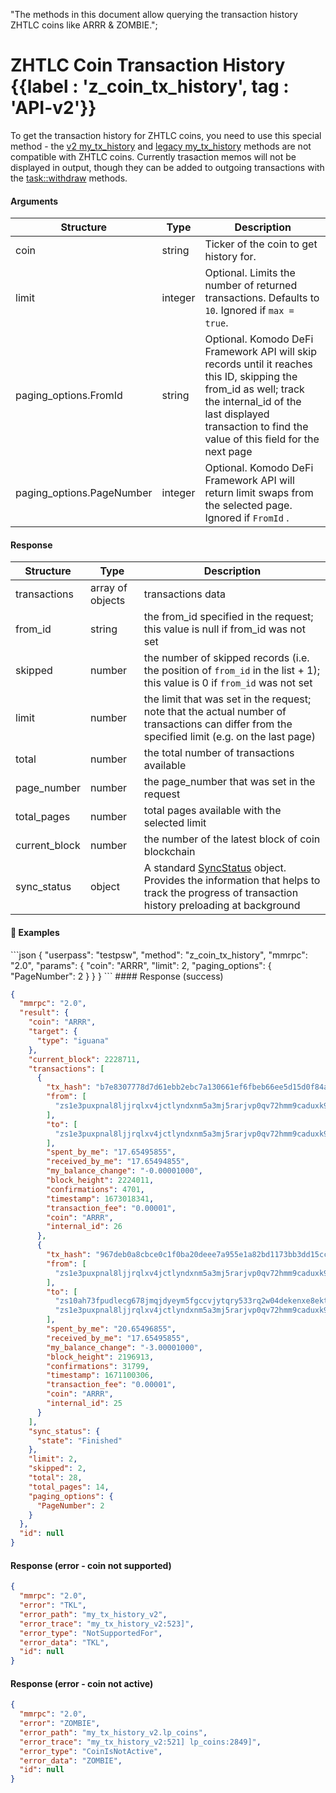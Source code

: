   "The methods in this document allow querying the transaction history ZHTLC coins like ARRR & ZOMBIE.";

# ZHTLC Coin Transaction History {{label : 'z_coin_tx_history', tag : 'API-v2'}}

To get the transaction history for ZHTLC coins, you need to use this special method - the [v2 my\_tx\_history](/komodo-defi-framework/api/v20/my_tx_history/) and [legacy my\_tx\_history](/komodo-defi-framework/api/legacy/my_tx_history/) methods are not compatible with ZHTLC coins. Currently trasaction memos will not be displayed in output, though they can be added to outgoing transactions with the [task::withdraw](/komodo-defi-framework/api/v20-dev/task_withdraw/#withdraw-tasks) methods.

#### Arguments

| Structure                  | Type    | Description                                                                                                                                                                                                               |
| -------------------------- | ------- | ------------------------------------------------------------------------------------------------------------------------------------------------------------------------------------------------------------------------- |
| coin                       | string  | Ticker of the coin to get history for.                                                                                                                                                                                    |
| limit                      | integer | Optional. Limits the number of returned transactions. Defaults to `10`. Ignored if `max = true`.                                                                                                                          |
| paging\_options.FromId     | string  | Optional. Komodo DeFi Framework API will skip records until it reaches this ID, skipping the from\_id as well; track the internal\_id of the last displayed transaction to find the value of this field for the next page |
| paging\_options.PageNumber | integer | Optional. Komodo DeFi Framework API will return limit swaps from the selected page. Ignored if `FromId` .                                                                                                                 |

#### Response

| Structure      | Type             | Description                                                                                                                                                                                           |
| -------------- | ---------------- | ----------------------------------------------------------------------------------------------------------------------------------------------------------------------------------------------------- |
| transactions   | array of objects | transactions data                                                                                                                                                                                     |
| from\_id       | string           | the from\_id specified in the request; this value is null if from\_id was not set                                                                                                                     |
| skipped        | number           | the number of skipped records (i.e. the position of `from_id` in the list + 1); this value is 0 if `from_id` was not set                                                                              |
| limit          | number           | the limit that was set in the request; note that the actual number of transactions can differ from the specified limit (e.g. on the last page)                                                        |
| total          | number           | the total number of transactions available                                                                                                                                                            |
| page\_number   | number           | the page\_number that was set in the request                                                                                                                                                          |
| total\_pages   | number           | total pages available with the selected limit                                                                                                                                                         |
| current\_block | number           | the number of the latest block of coin blockchain                                                                                                                                                     |
| sync\_status   | object           | A standard [SyncStatus](/komodo-defi-framework/api/common_structures/#sync-status/) object. Provides the information that helps to track the progress of transaction history preloading at background |

#### 📌 Examples

<CodeGroup title="ZHTLC Coin Transaction History" tag="POST" label="z_coin_tx_history" mm2MethodDecorate="true">
  ```json
  {
    "userpass": "testpsw",
    "method": "z_coin_tx_history",
    "mmrpc": "2.0",
    "params": {
      "coin": "ARRR",
      "limit": 2,
      "paging_options": {
        "PageNumber": 2
      }
    }
  }
  ```
</CodeGroup>

<CollapsibleSection expandedText="Hide Response" collapsedText="Show Response">
  #### Response (success)

  ```json
  {
    "mmrpc": "2.0",
    "result": {
      "coin": "ARRR",
      "target": {
        "type": "iguana"
      },
      "current_block": 2228711,
      "transactions": [
        {
          "tx_hash": "b7e8307778d7d61ebb2ebc7a130661ef6fbeb66ee5d15d0f84a3bfce3ebad5a1",
          "from": [
            "zs1e3puxpnal8ljjrqlxv4jctlyndxnm5a3mj5rarjvp0qv72hmm9caduxk9asu9kyc6erfx4zsauj"
          ],
          "to": [
            "zs1e3puxpnal8ljjrqlxv4jctlyndxnm5a3mj5rarjvp0qv72hmm9caduxk9asu9kyc6erfx4zsauj"
          ],
          "spent_by_me": "17.65495855",
          "received_by_me": "17.65494855",
          "my_balance_change": "-0.00001000",
          "block_height": 2224011,
          "confirmations": 4701,
          "timestamp": 1673018341,
          "transaction_fee": "0.00001",
          "coin": "ARRR",
          "internal_id": 26
        },
        {
          "tx_hash": "967deb0a8cbce0c1f0ba20deee7a955e1a82bd1173bb3dd15cc95f03738ca65c",
          "from": [
            "zs1e3puxpnal8ljjrqlxv4jctlyndxnm5a3mj5rarjvp0qv72hmm9caduxk9asu9kyc6erfx4zsauj"
          ],
          "to": [
            "zs10ah73fpudlecg678jmqjdyeym5fgccvjytqry533rq2w04dekenxe8ekt349s3lelmlss3j4u9q",
            "zs1e3puxpnal8ljjrqlxv4jctlyndxnm5a3mj5rarjvp0qv72hmm9caduxk9asu9kyc6erfx4zsauj"
          ],
          "spent_by_me": "20.65496855",
          "received_by_me": "17.65495855",
          "my_balance_change": "-3.00001000",
          "block_height": 2196913,
          "confirmations": 31799,
          "timestamp": 1671100306,
          "transaction_fee": "0.00001",
          "coin": "ARRR",
          "internal_id": 25
        }
      ],
      "sync_status": {
        "state": "Finished"
      },
      "limit": 2,
      "skipped": 2,
      "total": 28,
      "total_pages": 14,
      "paging_options": {
        "PageNumber": 2
      }
    },
    "id": null
  }
  ```

  #### Response (error - coin not supported)

  ```json
  {
    "mmrpc": "2.0",
    "error": "TKL",
    "error_path": "my_tx_history_v2",
    "error_trace": "my_tx_history_v2:523]",
    "error_type": "NotSupportedFor",
    "error_data": "TKL",
    "id": null
  }
  ```

  #### Response (error - coin not active)

  ```json
  {
    "mmrpc": "2.0",
    "error": "ZOMBIE",
    "error_path": "my_tx_history_v2.lp_coins",
    "error_trace": "my_tx_history_v2:521] lp_coins:2849]",
    "error_type": "CoinIsNotActive",
    "error_data": "ZOMBIE",
    "id": null
  }
  ```
</CollapsibleSection>
